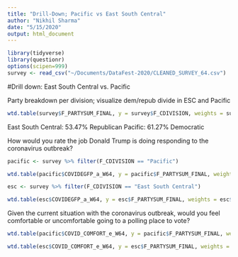 ```yaml
---
title: "Drill-Down; Pacific vs East South Central"
author: "Nikhil Sharma"
date: "5/15/2020"
output: html_document
---
```


```r
library(tidyverse)
library(questionr)
options(scipen=999)
survey <- read_csv("~/Documents/DataFest-2020/CLEANED_SURVEY_64.csv")
```

#Drill down: East South Central vs. Pacific

Party breakdown per division; visualize dem/repub divide in ESC and Pacific
```r
wtd.table(survey$F_PARTYSUM_FINAL, y = survey$F_CDIVISION, weights = survey$WEIGHT_W64) %>% prop.table(margin = 2)
```

East South Central: 53.47% Republican
Pacific: 61.27% Democratic

How would you rate the job Donald Trump is doing responding to the coronavirus outbreak? 
```r
pacific <- survey %>% filter(F_CDIVISION == "Pacific")

wtd.table(pacific$COVIDEGFP_a_W64, y = pacific$F_PARTYSUM_FINAL, weights = pacific$WEIGHT_W64) %>% prop.table(margin = 2)
```

```r
esc <- survey %>% filter(F_CDIVISION == "East South Central")

wtd.table(esc$COVIDEGFP_a_W64, y = esc$F_PARTYSUM_FINAL, weights = esc$WEIGHT_W64) %>% prop.table(margin = 2)
```


Given the current situation with the coronavirus outbreak, would you feel comfortable or uncomfortable going to a polling place to vote?
```r
wtd.table(pacific$COVID_COMFORT_e_W64, y = pacific$F_PARTYSUM_FINAL, weights = pacific$WEIGHT_W64) %>% prop.table(margin = 2)
```

```r
wtd.table(esc$COVID_COMFORT_e_W64, y = esc$F_PARTYSUM_FINAL, weights = esc$WEIGHT_W64) %>% prop.table(margin = 2)
```

